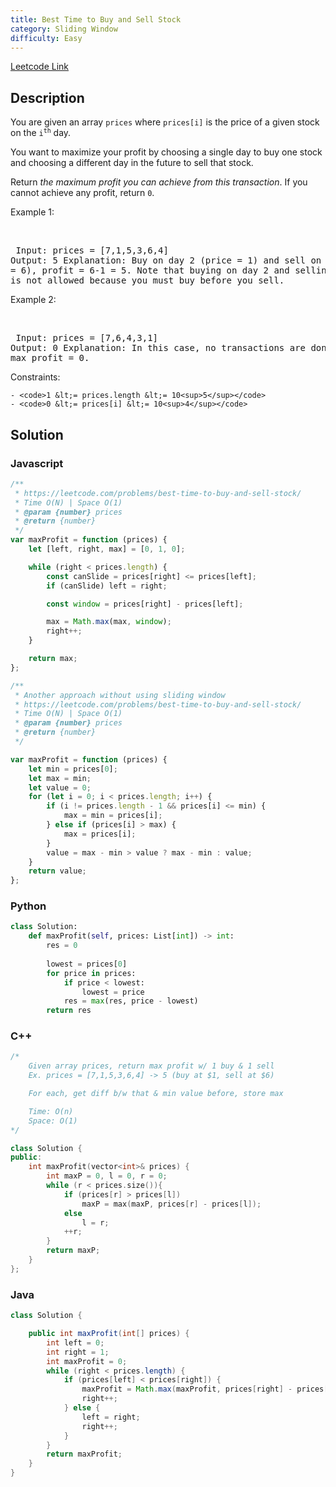 ```yaml
---
title: Best Time to Buy and Sell Stock
category: Sliding Window
difficulty: Easy
---
```


<Callout>

[Leetcode Link](https://leetcode.com/problems/best-time-to-buy-and-sell-stock)

</Callout>

## Description
You are given an array <code>prices</code> where <code>prices[i]</code> is the price of a given stock on the <code>i<sup>th</sup></code> day.

You want to maximize your profit by choosing a single day to buy one stock and choosing a different day in the future to sell that stock.

Return *the maximum profit you can achieve from this transaction*. If you cannot achieve any profit, return <code>0</code>.

 
Example 1:

<br /><pre className="overflow-x-auto">
Input: prices = [7,1,5,3,6,4]
Output: 5
Explanation: Buy on day 2 (price = 1) and sell on day 5 (price = 6), profit = 6-1 = 5.
Note that buying on day 2 and selling on day 1 is not allowed because you must buy before you sell.
</pre>

Example 2:

<br /><pre className="overflow-x-auto">
Input: prices = [7,6,4,3,1]
Output: 0
Explanation: In this case, no transactions are done and the max profit = 0.
</pre>

 
Constraints:


	- <code>1 &lt;= prices.length &lt;= 10<sup>5</sup></code>
	- <code>0 &lt;= prices[i] &lt;= 10<sup>4</sup></code>



## Solution

### Javascript
```javascript
/**
 * https://leetcode.com/problems/best-time-to-buy-and-sell-stock/
 * Time O(N) | Space O(1)
 * @param {number} prices
 * @return {number}
 */
var maxProfit = function (prices) {
    let [left, right, max] = [0, 1, 0];

    while (right < prices.length) {
        const canSlide = prices[right] <= prices[left];
        if (canSlide) left = right;

        const window = prices[right] - prices[left];

        max = Math.max(max, window);
        right++;
    }

    return max;
};

/**
 * Another approach without using sliding window
 * https://leetcode.com/problems/best-time-to-buy-and-sell-stock/
 * Time O(N) | Space O(1)
 * @param {number} prices
 * @return {number}
 */

var maxProfit = function (prices) {
    let min = prices[0];
    let max = min;
    let value = 0;
    for (let i = 0; i < prices.length; i++) {
        if (i != prices.length - 1 && prices[i] <= min) {
            max = min = prices[i];
        } else if (prices[i] > max) {
            max = prices[i];
        }
        value = max - min > value ? max - min : value;
    }
    return value;
};

```
### Python
```python
class Solution:
    def maxProfit(self, prices: List[int]) -> int:
        res = 0
        
        lowest = prices[0]
        for price in prices:
            if price < lowest:
                lowest = price
            res = max(res, price - lowest)
        return res

```
### C++
```cpp
/*
    Given array prices, return max profit w/ 1 buy & 1 sell
    Ex. prices = [7,1,5,3,6,4] -> 5 (buy at $1, sell at $6)

    For each, get diff b/w that & min value before, store max

    Time: O(n)
    Space: O(1)
*/

class Solution {
public:
    int maxProfit(vector<int>& prices) {
        int maxP = 0, l = 0, r = 0;
        while (r < prices.size()){
            if (prices[r] > prices[l])
                maxP = max(maxP, prices[r] - prices[l]);
            else
                l = r;
            ++r;
        }
        return maxP;
    }
};

```
### Java
```java
class Solution {

    public int maxProfit(int[] prices) {
        int left = 0;
        int right = 1;
        int maxProfit = 0;
        while (right < prices.length) {
            if (prices[left] < prices[right]) {
                maxProfit = Math.max(maxProfit, prices[right] - prices[left]);
                right++;
            } else {
                left = right;
                right++;
            }
        }
        return maxProfit;
    }
}

```


